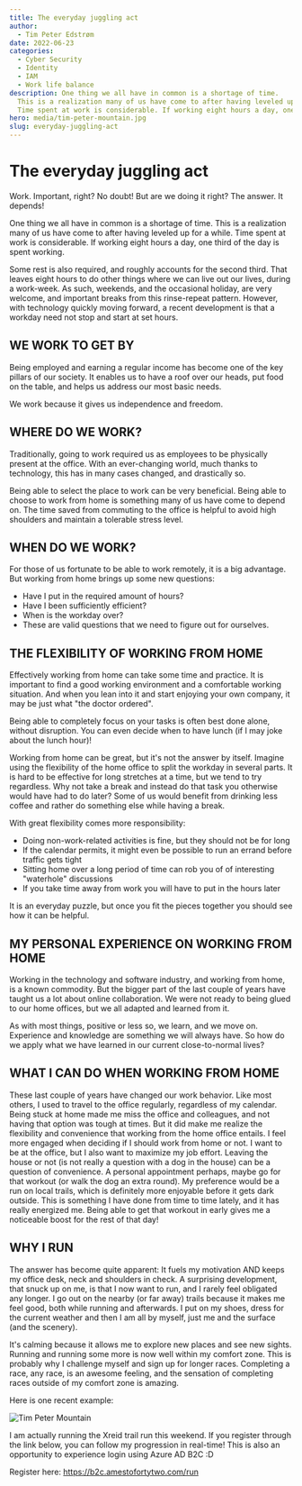 ```yaml
---
title: The everyday juggling act
author:
  - Tim Peter Edstrøm
date: 2022-06-23
categories:
  - Cyber Security
  - Identity
  - IAM
  - Work life balance
description: One thing we all have in common is a shortage of time. 
  This is a realization many of us have come to after having leveled up for a while. 
  Time spent at work is considerable. If working eight hours a day, one third of the day is spent working.
hero: media/tim-peter-mountain.jpg
slug: everyday-juggling-act
---
```


# The everyday juggling act

Work. Important, right? No doubt! But are we doing it right? The answer. It depends!

One thing we all have in common is a shortage of time. This is a realization many of us have come to after having leveled up for a while. Time spent at work is considerable. If working eight hours a day, one third of the day is spent working.

Some rest is also required, and roughly accounts for the second third. That leaves eight hours to do other things where we can live out our lives, during a work-week. As such, weekends, and the occasional holiday, are very welcome, and important breaks from this rinse-repeat pattern. However, with technology quickly moving forward, a recent development is that a workday need not stop and start at set hours.

## WE WORK TO GET BY
Being employed and earning a regular income has become one of the key pillars of our society. It enables us to have a roof over our heads, put food on the table, and helps us address our most basic needs.

We work because it gives us independence and freedom.

## WHERE DO WE WORK?
Traditionally, going to work required us as employees to be physically present at the office.
With an ever-changing world, much thanks to technology, this has in many cases changed, and drastically so.

Being able to select the place to work can be very beneficial. Being able to choose to work from home is something many of us have come to depend on. The time saved from commuting to the office is helpful to avoid high shoulders and maintain a tolerable stress level.

## WHEN DO WE WORK?
For those of us fortunate to be able to work remotely, it is a big advantage. But working from home brings up some new questions:

- Have I put in the required amount of hours?
- Have I been sufficiently efficient?
- When is the workday over?
- These are valid questions that we need to figure out for ourselves.

## THE FLEXIBILITY OF WORKING FROM HOME
Effectively working from home can take some time and practice. It is important to find a good working environment and a comfortable working situation. And when you lean into it and start enjoying your own company, it may be just what "the doctor ordered".

Being able to completely focus on your tasks is often best done alone, without disruption. You can even decide when to have lunch (if I may joke about the lunch hour)!

Working from home can be great, but it's not the answer by itself. Imagine using the flexibility of the home office to split the workday in several parts. It is hard to be effective for long stretches at a time, but we tend to try regardless. Why not take a break and instead do that task you otherwise would have had to do later? Some of us would benefit from drinking less coffee and rather do something else while having a break.

With great flexibility comes more responsibility:

- Doing non-work-related activities is fine, but they should not be for long
- If the calendar permits, it might even be possible to run an errand before traffic gets tight
- Sitting home over a long period of time can rob you of of interesting "waterhole" discussions
- If you take time away from work you will have to put in the hours later

It is an everyday puzzle, but once you fit the pieces together you should see how it can be helpful.

## MY PERSONAL EXPERIENCE ON WORKING FROM HOME
Working in the technology and software industry, and working from home, is a known commodity. But the bigger part of the last couple of years have taught us a lot about online collaboration. We were not ready to being glued to our home offices, but we all adapted and learned from it.

As with most things, positive or less so, we learn, and we move on. Experience and knowledge are something we will always have. So how do we apply what we have learned in our current close-to-normal lives?

## WHAT I CAN DO WHEN WORKING FROM HOME
These last couple of years have changed our work behavior. Like most others, I used to travel to the office regularly, regardless of my calendar. Being stuck at home made me miss the office and colleagues, and not having that option was tough at times. But it did make me realize the flexibility and convenience that working from the home office entails. I feel more engaged when deciding if I should work from home or not. I want to be at the office, but I also want to maximize my job effort. Leaving the house or not (is not really a question with a dog in the house) can be a question of convenience. A personal appointment perhaps, maybe go for that workout (or walk the dog an extra round). My preference would be a run on local trails, which is definitely more enjoyable before it gets dark outside. This is something I have done from time to time lately, and it has really energized me. Being able to get that workout in early gives me a noticeable boost for the rest of that day!

## WHY I RUN
The answer has become quite apparent: It fuels my motivation AND keeps my office desk, neck and shoulders in check. A surprising development, that snuck up on me, is that I now want to run, and I rarely feel obligated any longer. I go out on the nearby (or far away) trails because it makes me feel good, both while running and afterwards. I put on my shoes, dress for the current weather and then I am all by myself, just me and the surface (and the scenery).

It's calming because it allows me to explore new places and see new sights. Running and running some more is now well within my comfort zone. This is probably why I challenge myself and sign up for longer races. Completing a race, any race, is an awesome feeling, and the sensation of completing races outside of my comfort zone is amazing.

Here is one recent example:

![Tim Peter Mountain](media/tim-peter-mountain.jpg)

I am actually running the Xreid trail run this weekend. If you register through the link below, you can follow my progression in real-time! This is also an opportunity to experience login using Azure AD B2C :D

Register here: https://b2c.amestofortytwo.com/run